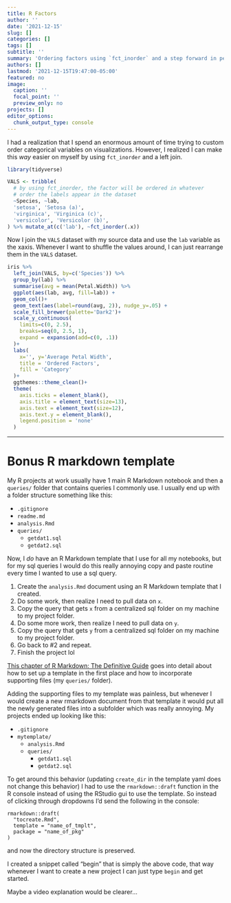 ```yaml
---
title: R Factors
author: ''
date: '2021-12-15'
slug: []
categories: []
tags: []
subtitle: ''
summary: 'Ordering factors using `fct_inorder` and a step forward in personal productivity using `rmarkdown::draft`.'
authors: []
lastmod: '2021-12-15T19:47:00-05:00'
featured: no
image:
  caption: ''
  focal_point: ''
  preview_only: no
projects: []
editor_options: 
  chunk_output_type: console
---
```


I had a realization that I spend an enormous amount of time trying to custom order categorical variables on visualizations. However, I realized I can make this *way* easier on myself by using `fct_inorder` and a left join.

```r
library(tidyverse)

VALS <- tribble(
  # by using fct_inorder, the factor will be ordered in whatever
  # order the labels appear in the dataset
  ~Species, ~lab,
  'setosa', 'Setosa (a)',
  'virginica', 'Virginica (c)',
  'versicolor', 'Versicolor (b)',
) %>% mutate_at(c('lab'), ~fct_inorder(.x))
```

Now I join the `VALS` dataset with my source data and use the `lab` variable as the xaxis. Whenever I want to shuffle the values around, I can just rearrange them in the `VALS` dataset.
```r
iris %>% 
  left_join(VALS, by=c('Species')) %>% 
  group_by(lab) %>% 
  summarise(avg = mean(Petal.Width)) %>% 
  ggplot(aes(lab, avg, fill=lab)) +
  geom_col()+
  geom_text(aes(label=round(avg, 2)), nudge_y=.05) +
  scale_fill_brewer(palette='Dark2')+
  scale_y_continuous(
    limits=c(0, 2.5),
    breaks=seq(0, 2.5, 1),
    expand = expansion(add=c(0, .1))
  )+
  labs(
    x='', y='Average Petal Width',
    title = 'Ordered Factors',
    fill = 'Category'
  )+
  ggthemes::theme_clean()+
  theme(
    axis.ticks = element_blank(),
    axis.title = element_text(size=13),
    axis.text = element_text(size=12),
    axis.text.y = element_blank(),
    legend.position = 'none'
  )
```

---- 

# Bonus R markdown template

My R projects at work usually have 1 main R Markdown notebook and then a `queries/` folder that contains queries I commonly use. I usually end up with a folder structure something like this:

- `.gitignore`
- `readme.md`
- `analysis.Rmd`
- `queries/`
  - `getdat1.sql`
  - `getdat2.sql`
  
Now, I *do* have an R Markdown template that I use for all my notebooks, but for my sql queries I would do this really annoying copy and paste routine every time I wanted to use a sql query.

1. Create the `analysis.Rmd` document using an R Markdown template that I created.
2. Do some work, then realize I need to pull data on `x`.
3. Copy the query that gets `x` from a centralized sql folder on my machine to my project folder. 
4. Do some more work, then realize I need to pull data on `y`. 
5. Copy the query that gets `y` from a centralized sql folder on my machine to my project folder. 
6. Go back to #2 and repeat.
7. Finish the project lol

[This chapter of R Markdown: The Definitive Guide](https://bookdown.org/yihui/rmarkdown/document-templates.html) goes into detail about how to set up a template in the first place and how to incorporate supporting files (my `queries/` folder). 

Adding the supporting files to my template was painless, but whenever I would create a new rmarkdown document from that template it would put all the newly generated files into a subfolder which was really annoying. My projects ended up looking like this:

- `.gitignore`
- `mytemplate/`
  - `analysis.Rmd`
  - `queries/`
    - `getdat1.sql`
    - `getdat2.sql`

To get around this behavior (updating `create_dir` in the template yaml does not change this behavior) I had to use the `rmarkdown::draft` function in the R console instead of using the RStudio gui to use the template. So instead of clicking through dropdowns I'd send the following in the console:

```
rmarkdown::draft(
  "tocreate.Rmd", 
  template = "name_of_tmplt", 
  package = "name_of_pkg"
)
```

and now the directory structure is preserved.

I created a snippet called "begin" that is simply the above code, that way whenever I want to create a new project I can just type `begin` and get started. 

Maybe a video explanation would be clearer...